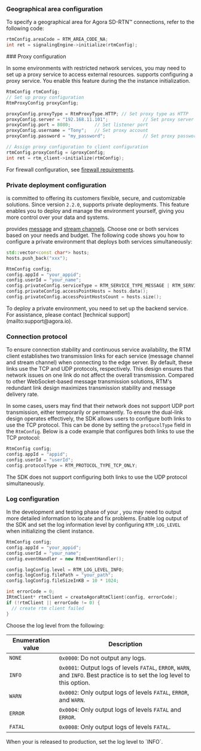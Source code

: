 <PlatformWrapper platform="linux-cpp">

### Geographical area configuration

To specify a geographical area for Agora SD-RTN™ connections, refer to the following code:

```cpp
rtmConfig.areaCode = RTM_AREA_CODE_NA;
int ret = signalingEngine->initialize(rtmConfig);
```

<PlatformWrapper platform="Hide this for now">
### Proxy configuration

In some environments with restricted network services, you may need to set up a proxy service to access external resources. <Vg k="SIG" /> supports configuring a proxy service. You enable this feature during the the <Vg k="SIG" /> instance initialization.

```cpp
RtmConfig rtmConfig;
// Set up proxy configuration
RtmProxyConfig proxyConfig;

proxyConfig.proxyType = RtmProxyType.HTTP; // Set proxy type as HTTP
proxyConfig.server = "192.168.11.101";             // Set proxy server address
proxyConfig.port = 8080;         // Set listener port
proxyConfig.username = "Tony";   // Set proxy account
proxyConfig.password = "my_password";              // Set proxy password

// Assign proxy configuration to client configuration
rtmConfig.proxyConfig = &proxyConfig;
int ret = rtm_client->initialize(rtmConfig);
```

For firewall configuration, see [firewall requirements](../reference/firewall).
</PlatformWrapper>

### Private deployment configuration

<Vg k="COMPANY" /> is committed to offering its customers flexible, secure, and customizable solutions. Since version `2.2.0`, <Vg k="SIG" /> supports private deployments. This feature enables you to deploy and manage the <Vg k="SIG" /> environment yourself, giving you more control over your data and systems. 

<Vg k="SIG" /> provides [message](../core-functionality/message-channel) and [stream channels](../core-functionality/stream-channel). Choose one or both services based on your needs and budget. The following code shows you how to configure a private environment that deploys both services simultaneously:

```cpp
std::vector<const char*> hosts;
hosts.push_back("xxx");

RtmConfig config;
config.appId = "your_appid";
config.userId = "your_name";
config.privateConfig.serviceType = RTM_SERVICE_TYPE_MESSAGE | RTM_SERVICE_TYPE_STREAM;
config.privateConfig.accessPointHosts = hosts.data();
config.privateConfig.accessPointHostsCount = hosts.size();
```

<Admonition type="alert" info="info">
To deploy a private environment, you need to set up the backend service. For assistance, please contact [technical support](mailto:support@agora.io). 
</Admonition>

### Connection protocol

To ensure connection stability and continuous service availability, the RTM client establishes two transmission links for each service (message channel and stream channel) when connecting to the edge server. By default, these links use the TCP and UDP protocols, respectively. This design ensures that network issues on one link do not affect the overall transmission. Compared to other WebSocket-based message transmission solutions, RTM's redundant link design maximizes transmission stability and message delivery rate.

In some cases, users may find that their network does not support UDP port transmission, either temporarily or permanently. To ensure the dual-link design operates effectively, the SDK allows users to configure both links to use the TCP protocol. This can be done by setting the `protocolType` field in the `RtmConfig`. Below is a code example that configures both links to use the TCP protocol:

```cpp
RtmConfig config;
config.appId = "appid";
config.userId = "userId";
config.protocolType = RTM_PROTOCOL_TYPE_TCP_ONLY;
```

<Admonition type="alert" info="info">
The SDK does not support configuring both links to use the UDP protocol simultaneously.
</Admonition>

### Log configuration

In the development and testing phase of your <Vpl k="CLIENT" />, you may need to output more detailed information to locate and fix problems. Enable log output of the SDK and set the log information level by configuring `RTM_LOG_LEVEL` when initializing the <Vg k="SIG" /> client instance. 

```cpp
RtmConfig config;
config.appId = "your_appid";
config.userId = "your_name";
config.eventHandler = new RtmEventHandler();

config.logConfig.level = RTM_LOG_LEVEL_INFO;
config.logConfig.filePath = "your_path";
config.logConfig.fileSizeInKB = 10 * 1024;

int errorCode = 0;
IRtmClient* rtmClient = createAgoraRtmClient(config, errorCode);
if (!rtmClient || errorCode != 0) {
  // create rtm client failed
}
```

Choose the log level from the following: 

| Enumeration value | Description   |
|----------|------------------------|
| `NONE`              | `0x0000`: Do not output any logs.          |
| `INFO`              | `0x0001`: Output logs of levels `FATAL`, `ERROR`, `WARN`, and `INFO`. Best practice is to set the log level to this option. |
| `WARN`              | `0x0002`: Only output logs of levels `FATAL`, `ERROR`, and `WARN`.  |
| `ERROR`             | `0x0004`: Only output logs of levels `FATAL` and `ERROR`.         |
| `FATAL`             | `0x0008`: Only output logs of levels `FATAL`. |

<Admonition type="info" info="info">
When your <Vpl k="CLIENT" /> is released to production, set the log level to `INFO`.
</Admonition>

</PlatformWrapper>
